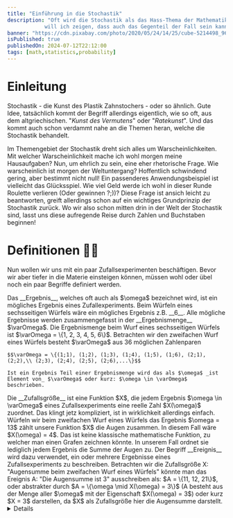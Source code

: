 ```yaml
---
title: "Einführung in die Stochastik"
description: "Oft wird die Stochastik als das Hass-Thema der Mathematik überhaupt bezeichnet. Hiermit
            will ich zeigen, dass auch das Gegenteil der Fall sein kann, sobald man das Thema versteht!"
banner: "https://cdn.pixabay.com/photo/2020/05/24/14/25/cube-5214498_960_720.jpg"
isPublished: true
publishedOn: 2024-07-12T22:12:00
tags: [math,statistics,probability]
---
```


# Einleitung

Stochastik - die Kunst des Plastik Zahnstochers - oder so ähnlich. 
Gute Idee, tatsächlich kommt der Begriff allerdings eigentlich, 
wie so oft, aus dem altgriechischen. "_Kunst des Vermutens_" 
oder "_Ratekunst_". Und das kommt auch schon verdammt nahe an 
die Themen heran, welche die Stochastik behandelt.

Im Themengebiet der Stochastik dreht sich alles um Warscheinlichkeiten. 
Mit welcher Warscheinlichkeit mache ich wohl morgen meine Hausaufgaben? 
Nun, um ehrlich zu sein, eine eher rhetorische Frage. 
Wie warscheinlich ist morgen der Weltuntergang? 
Hoffentlich schwindend gering, aber bestimmt nicht null! 
Ein passenderes Anwendungsbeispiel ist vielleicht das Glücksspiel. 
Wie viel Geld werde ich wohl in dieser Runde Roulette verlieren 
(Oder gewinnen ?;))? Diese Frage ist ansich leicht zu beantworten, 
greift allerdings schon auf ein wichtiges Grundprinzip der Stochastik zurück. 
Wo wir also schon mitten drin in der Welt der Stochastik sind, lasst uns 
diese aufregende Reise durch Zahlen und Buchstaben beginnen!

# Definitionen 😵‍💫

Nun wollen wir uns mit ein paar Zufallsexperimenten beschäftigen. 
Bevor wir aber tiefer in die Materie einsteigen können, müssen wohl oder übel 
noch ein paar Begriffe definiert werden.

<ErrorCard>
    Das __Ergebnis__, welches oft auch als $\omega$ bezeichnet wird, 
    ist ein mögliches Ergebnis eines Zufallexperiments. 
    Beim Würfeln eines sechsseitigen Würfels wäre ein mögliches Ergebnis z.B. __6__.
</ErrorCard>

<ErrorCard>
    Alle mögliche Ergebnisse werden zusammengefasst in der __Ergebnismenge__ $\varOmega$.
    Die Ergebnismenge beim Wurf eines sechsseitigen Würfels ist 
    $\varOmega = \{1, 2, 3, 4, 5, 6\}$.
    Betrachten wir den zweifachen Wurf eines Würfels besteht $\varOmega$ aus 36 möglichen
    Zahlenparen 

    $$\varOmega = \{(1;1), (1;2), (1;3), (1;4), (1;5), (1;6), (2;1), (2;2),\\ (2;3), (2;4), (2;5), (2;6),...\}$$

    Ist ein Ergebnis Teil einer Ergebnismenge wird das als $\omega$ _ist 
    Element von_ $\varOmega$ oder kurz: $\omega \in \varOmega$ beschrieben.
</ErrorCard>

<ErrorCard>
    Die __Zufallsgröße__ ist eine Funktion $X$, die jedem Ergebnis $\omega \in \varOmega$
    eines Zufallsexperiments eine reelle Zahl $X(\omega)$ zuordnet. Das klingt jetz kompliziert,
    ist in wirklichkeit allerdings einfach. Würfeln wir beim zweifachen Wurf eines Würfels das
    Ergebnis $\omega = 13$ zählt unsere Funktion $X$ die Augen zusammen. In diesem Fall wäre
    $X(\omega) = 4$. Das ist keine klassische mathematische Funktion, zu welcher man einen
    Grafen zeichnen könnte. In unserem Fall ordnet sie lediglich jedem Ergebnis die Summe der 
    Augen zu.
</ErrorCard>

<ErrorCard>
    Der Begriff __Ereignis__ wird dazu verwendet, ein oder mehrere Ergebnisse eines
    Zufallsexperiments zu beschreiben.
    Betrachten wir die Zufallsgröße X: "Augensumme beim zweifachen Wurf eines Würfels" könnte
    man das Ereignis A: "Die Augensumme ist 3" ausschreiben als: $A = \{11, 12, 21\}$, oder 
    abstrakter durch $A = \{\omega \mid X(\omega) = 3\}$ (A besteht aus der Menge aller 
    $\omega$ mit der Eigenschaft $X(\omega) = 3$) oder kurz $X = 3$ darstellen, da $X$
    als Zufallsgröße hier die Augensumme darstellt.
</ErrorCard>

<Details summary="Beispiel">
    Betrachten wir das Zufallsexperiment "Werfen von zwei Münzen".
    Unsere Zufallsgröße $X$ könnte z.B. jedem Ergebnis $\omega$ die Anzahl
    der Kopf-Würfe zuordnen.

    $$X((Zahl; Kopf)) = 1$$

    $$X((Zahl; Zahl)) = 0$$

    $$X((Kopf; Kopf)) = 2$$

    $$X((Kopf; Zahl)) = 1$$

    Genauso könnte $X$ allerdings auch jedem Ergebnis die Anzahl der Zahl-Würfe
    zuordnen. Das ist dann die Aufgabe des Aufgabenstellers ;).
</Details>